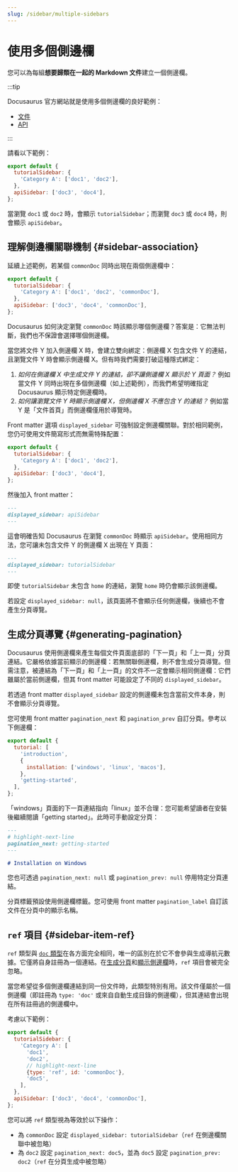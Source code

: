 ```yaml
---
slug: /sidebar/multiple-sidebars
---
```


# 使用多個側邊欄

您可以為每組**想要歸類在一起的 Markdown 文件**建立一個側邊欄。

:::tip

Docusaurus 官方網站就是使用多個側邊欄的良好範例：

- [文件](../../../introduction.mdx)
- [API](../../../cli.mdx)

:::

請看以下範例：

```js title="sidebars.js"
export default {
  tutorialSidebar: {
    'Category A': ['doc1', 'doc2'],
  },
  apiSidebar: ['doc3', 'doc4'],
};
```

當瀏覽 `doc1` 或 `doc2` 時，會顯示 `tutorialSidebar`；而瀏覽 `doc3` 或 `doc4` 時，則會顯示 `apiSidebar`。

## 理解側邊欄關聯機制 {#sidebar-association}

延續上述範例，若某個 `commonDoc` 同時出現在兩個側邊欄中：

```js title="sidebars.js"
export default {
  tutorialSidebar: {
    'Category A': ['doc1', 'doc2', 'commonDoc'],
  },
  apiSidebar: ['doc3', 'doc4', 'commonDoc'],
};
```

Docusaurus 如何決定瀏覽 `commonDoc` 時該顯示哪個側邊欄？答案是：它無法判斷，我們也不保證會選擇哪個側邊欄。

當您將文件 Y 加入側邊欄 X 時，會建立雙向綁定：側邊欄 X 包含文件 Y 的連結，且瀏覽文件 Y 時會顯示側邊欄 X。但有時我們需要打破這種隱式綁定：

1. _如何在側邊欄 X 中生成文件 Y 的連結，卻不讓側邊欄 X 顯示於 Y 頁面？_ 例如當文件 Y 同時出現在多個側邊欄（如上述範例），而我們希望明確指定 Docusaurus 顯示特定側邊欄時。
2. _如何讓瀏覽文件 Y 時顯示側邊欄 X，但側邊欄 X 不應包含 Y 的連結？_ 例如當 Y 是「文件首頁」而側邊欄僅用於導覽時。

Front matter 選項 `displayed_sidebar` 可強制設定側邊欄關聯。對於相同範例，您仍可使用文件簡寫形式而無需特殊配置：

```js title="sidebars.js"
export default {
  tutorialSidebar: {
    'Category A': ['doc1', 'doc2'],
  },
  apiSidebar: ['doc3', 'doc4'],
};
```

然後加入 front matter：

```md title="commonDoc.md"
---
displayed_sidebar: apiSidebar
---
```

這會明確告知 Docusaurus 在瀏覽 `commonDoc` 時顯示 `apiSidebar`。使用相同方法，您可讓未包含文件 Y 的側邊欄 X 出現在 Y 頁面：

```md title="home.md"
---
displayed_sidebar: tutorialSidebar
---
```

即使 `tutorialSidebar` 未包含 `home` 的連結，瀏覽 `home` 時仍會顯示該側邊欄。

若設定 `displayed_sidebar: null`，該頁面將不會顯示任何側邊欄，後續也不會產生分頁導覽。

## 生成分頁導覽 {#generating-pagination}

Docusaurus 使用側邊欄來產生每個文件頁面底部的「下一頁」和「上一頁」分頁連結。它嚴格依據當前顯示的側邊欄：若無關聯側邊欄，則不會生成分頁導覽。但需注意，被連結為「下一頁」和「上一頁」的文件不一定會顯示相同側邊欄：它們雖屬於當前側邊欄，但其 front matter 可能設定了不同的 `displayed_sidebar`。

若透過 front matter `displayed_sidebar` 設定的側邊欄未包含當前文件本身，則不會顯示分頁導覽。

您可使用 front matter `pagination_next` 和 `pagination_prev` 自訂分頁。參考以下側邊欄：

```js title="sidebars.js"
export default {
  tutorial: [
    'introduction',
    {
      installation: ['windows', 'linux', 'macos'],
    },
    'getting-started',
  ],
};
```

「windows」頁面的下一頁連結指向「linux」並不合理：您可能希望讀者在安裝後繼續閱讀「getting started」。此時可手動設定分頁：

```md title="windows.md"
---
# highlight-next-line
pagination_next: getting-started
---

# Installation on Windows
```

您也可透過 `pagination_next: null` 或 `pagination_prev: null` 停用特定分頁連結。

分頁標籤預設使用側邊欄標籤。您可使用 front matter `pagination_label` 自訂該文件在分頁中的顯示名稱。

## `ref` 項目 {#sidebar-item-ref}

`ref` 類型與 [`doc` 類型](./items.mdx#sidebar-item-doc)在各方面完全相同，唯一的區別在於它不會參與生成導航元數據。它僅將自身註冊為一個連結。在[生成分頁](#generating-pagination)和[顯示側邊欄](#sidebar-association)時，`ref` 項目會被完全忽略。

當您希望從多個側邊欄連結到同一份文件時，此類型特別有用。該文件僅屬於一個側邊欄（即註冊為 `type: 'doc'` 或來自自動生成目錄的側邊欄），但其連結會出現在所有註冊過的側邊欄中。

考慮以下範例：

```js title="sidebars.js"
export default {
  tutorialSidebar: {
    'Category A': [
      'doc1',
      'doc2',
      // highlight-next-line
      {type: 'ref', id: 'commonDoc'},
      'doc5',
    ],
  },
  apiSidebar: ['doc3', 'doc4', 'commonDoc'],
};
```

您可以將 `ref` 類型視為等效於以下操作：

- 為 `commonDoc` 設定 `displayed_sidebar: tutorialSidebar`（`ref` 在側邊欄關聯中被忽略）
- 為 `doc2` 設定 `pagination_next: doc5`，並為 `doc5` 設定 `pagination_prev: doc2`（`ref` 在分頁生成中被忽略）